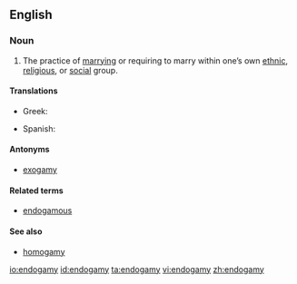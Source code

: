==English==

===Noun===
{{en-noun|-}}

# The practice of [[marry]]ing or requiring to marry within one’s own [[ethnic]], [[religious]], or [[social]] group.

====Translations====
{{trans-top|the practice of marrying within one's own social group}}
* Greek: {{t|el|ενδογαμία|f|tr=endogamía|sc=Grek}}
{{trans-mid}}
*Spanish: {{t+|es|endogamia|f}}
{{trans-bottom}}

====Antonyms====
* [[exogamy]]

====Related terms====
* [[endogamous]]

====See also====
*[[homogamy]]

[[io:endogamy]]
[[id:endogamy]]
[[ta:endogamy]]
[[vi:endogamy]]
[[zh:endogamy]]